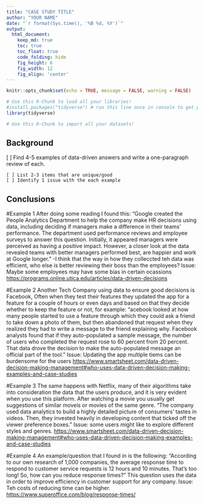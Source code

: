 ```yaml
---
title: "CASE STUDY TITLE"
author: "YOUR NAME"
date: "`r format(Sys.time(), '%B %d, %Y')`"
output:
  html_document:  
    keep_md: true
    toc: true
    toc_float: true
    code_folding: hide
    fig_height: 6
    fig_width: 12
    fig_align: 'center'
---
```


```r
knitr::opts_chunk$set(echo = TRUE, message = FALSE, warning = FALSE)
```

```r
# Use this R-Chunk to load all your libraries!
#install.packages("tidyverse") # run this line once in console to get package
library(tidyverse)

```

```r
# Use this R-Chunk to import all your datasets!

```

## Background

[ ] Find 4-5 examples of data-driven answers and write a one-paragraph review of each.

    [ ] List 2-3 items that are unique/good
    [ ] Identify 1 issue with the each example



## Conclusions

#Example 1
After doing some reading I found this: "Google created the People Analytics Department to help the company make HR decisions using data, including deciding if managers make a difference in their teams’ performance. The department used performance reviews and employee surveys to answer this question. Initially, it appeared managers were perceived as having a positive impact. However, a closer look at the data revealed teams with better managers performed best, are happier and work at Google longer."
-I think that the way in how they colleccted teh data was efficient, who else is better reviewing their boss than the employees?
Issue: Maybe some employees may have some bias in certain ocassions
<https://programs.online.utica.edu/articles/data-driven-decisions>

#Example 2
Another Tech Company using data to ensure good decisions is Facebook, Often when they test their features they updated the app for a feature for a couple of hours or even days and based on that they decide whether to keep the feature or not, for example: "acebook looked at how many people started to use a feature through which they could ask a friend to take down a photo of them, but then abandoned that request when they realized they had to write a message to the friend explaining why. Facebook analysts found that if they auto-populated a sample message, the number of users who completed the request rose to 60 percent from 20 percent. That data drove the decision to make the auto-populated message an official part of the tool."
Issue: Updating the app multiple tiems can be burdensome for the users
<https://www.smartsheet.com/data-driven-decision-making-management#who-uses-data-driven-decision-making-examples-and-case-studies>

#Example 3
The same happens with Netflix, many of their algorithms take into consideration the data that the users produce, and it is very evident when you use this platform. After watching a movie you usually get suggestions of similar moveis or movies of the same genre.
"The company used data analytics to build a highly detailed picture of consumers’ tastes in videos. Then, they invested heavily in developing content that ticked off the viewer preference boxes."
Issue: some users might like to explore different styles and genres.
<https://www.smartsheet.com/data-driven-decision-making-management#who-uses-data-driven-decision-making-examples-and-case-studies>

#Example 4
An example/question that I found in is the following: "According to our own research of 1,000 companies, the average response time to respond to customer service requests is 12 hours and 10 minutes. That’s too long! So, how can you reduce response times?"
This question uses the data in order to improve efficiency in customer support for any company.
Issue: Teh costs of reducing time can be higher.
<https://www.superoffice.com/blog/response-times/>
